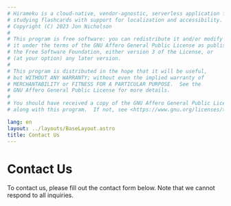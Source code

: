 ```yaml
---
# Hirameku is a cloud-native, vendor-agnostic, serverless application for
# studying flashcards with support for localization and accessibility.
# Copyright (C) 2023 Jon Nicholson
#
# This program is free software: you can redistribute it and/or modify
# it under the terms of the GNU Affero General Public License as published by
# the Free Software Foundation, either version 3 of the License, or
# (at your option) any later version.
#
# This program is distributed in the hope that it will be useful,
# but WITHOUT ANY WARRANTY; without even the implied warranty of
# MERCHANTABILITY or FITNESS FOR A PARTICULAR PURPOSE.  See the
# GNU Affero General Public License for more details.
#
# You should have received a copy of the GNU Affero General Public License
# along with this program.  If not, see <https://www.gnu.org/licenses/>.

lang: en
layout: ../layouts/BaseLayout.astro
title: Contact Us
---
```



# Contact Us

To contact us, please fill out the contact form below. Note that we cannot respond to all inquiries.

<ContactForm client:load />
